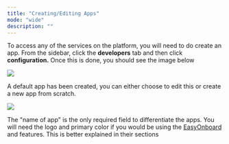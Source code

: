 ```yaml
---
title: "Creating/Editing Apps"
mode: "wide"
description: ""
---
```



To access any of the services on the platform, you will need to do create an app. From the sidebar, click the **developers** tab and then click **configuration.** Once this is done, you should see the image below


![](/images/createapp1.png)

A default app has been created, you can either choose to edit this or create a new app from scratch.


![](/images/createapp2.png)

The "name of app" is the only required field to differentiate the apps. You will need the logo and primary color if you would be using the [EasyOnboard](https://guides.dojah.io/user-manual/identity-verification/easyonboard) and features. This is better explained in their sections

